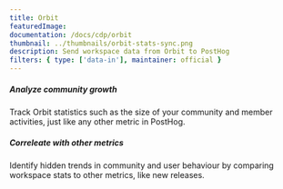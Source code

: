 ```yaml
---
title: Orbit
featuredImage:
documentation: /docs/cdp/orbit
thumbnail: ../thumbnails/orbit-stats-sync.png
description: Send workspace data from Orbit to PostHog
filters: { type: ['data-in'], maintainer: official }
---
```


<Section
    divider={false}
    title="Send workspace data from Orbit to PostHog, every hour. Analyze your community performance in detail."
    size="full"
    cols={2}
>
    <div>
        <h5>Analyze community growth</h5>
        <p>Track Orbit statistics such as the size of your community and member activities, just like any other metric in PostHog.</p>
    </div>
    <div>
        <h5>Correleate with other metrics</h5>
        <p>Identify hidden trends in community and user behaviour by comparing workspace stats to other metrics, like new releases.</p>
    </div>
</Section>

<TutorialsSlider topic="orbit" />

<Documentation />
